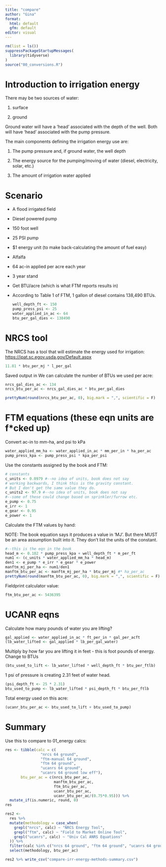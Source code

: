 ```yaml
---
title: "compare"
author: "Gina"
format: 
  html: default
  gfm: default
editor: visual
---
```


```r
rm(list = ls())
suppressPackageStartupMessages(
  library(tidyverse)
)
source("00_conversions.R")

```

# Introduction to irrigation energy

There may be two sources of water:

1.  surface

2.  ground

Ground water will have a 'head' associated with the depth of the well. Both will have 'head' associated with the pump pressure.  

The main components defining the irrigation energy use are:

1.  The pump pressure and, if ground water, the well depth

2.  The energy source for the pumping/moving of water (diesel, electricity, solar, etc.)

3.  The amount of irrigation water applied

# Scenario

-   A flood irrigated field

-   Diesel powered pump

-   150 foot well

-   25 PSI pump

-   \$1 energy unit (to make back-calculating the amount of fuel easy)

-   Alfalfa

-   64 ac-in applied per acre each year

-   3 year stand

-   Get BTU/acre (which is what FTM reports results in)

-   According to Table 1 of FTM, 1 gallon of diesel contains 138,490 BTUs.

    ```r
    well_depth_ft <- 150
    pump_press_psi <- 25
    water_applied_in_ac <- 64
    btu_per_gal_dies <- 138490
    ```

# NRCS tool

The NRCS has a tool that will estimate the energy used for irrigation: <https://ipat.sc.egov.usda.gov/Default.aspx>

```r
11.81 * btu_per_mj * l_per_gal
```

Saved output in We can calculate the number of BTUs we used per acre:

```r

nrcs_gal_dies_ac <- 134
nrcs_btu_per_ac <- nrcs_gal_dies_ac * btu_per_gal_dies

prettyNum(round(nrcs_btu_per_ac, 0), big.mark = ",", scientific = F)
```

# FTM equations (these eqn units are f\*cked up)

Convert ac-in to mm-ha, and psi to kPa

```r
water_applied_mm_ha <- water_applied_in_ac * mm_per_in * ha_per_ac
pump_press_kpa <- pump_press_psi * kpa_per_psi
```

Use the constants assigned by the book and FTM:

```r
# constants
c_units <- 0.0979 #--no idea of units, book does not say
# working backwards, I think this is the gravity constant.
# But I don't get the same value they do. 
c_units2 <- 97.9 #--no idea of units, book does not say
#--some of these could change based on sprinkler/furrow etc. 
e_pump <- 0.75
e_irr <- 1
e_gear <- 0.95
e_power <- 1
```

Calculate the FTM values by hand:

NOTE: The book equation says it produces a value in 'MJ'. But there MUST be an area assumption built into it. They don't list the units of the constant.

```r
#--this is the eqn in the book
head_m <- 0.102 * pump_press_kpa + well_depth_ft * m_per_ft
num1 <- (c_units * water_applied_mm_ha * head_m)
den1 <- e_pump * e_irr * e_gear * e_power
manftm_mj_per_ha <- num1/den1
manftm_btu_per_ac <- manftm_mj_per_ha * btu_per_mj #* ha_per_ac
prettyNum(round(manftm_btu_per_ac, 0), big.mark = ",", scientific = F)
```

Fieldprint calculator value:

```r
ftm_btu_per_ac <- 5436395
```

# UCANR eqns

Calculate how many pounds of water you are lifting?

```r
gal_applied <- water_applied_in_ac * ft_per_in * gal_per_acft 
(lb_water_lifted <- gal_applied * lb_per_gal_water)
```

Multiply by how far you are lifting it in feet - this is foot pounds of energy. Change to BTUs

```r
(btu_used_to_lift <- lb_water_lifted * well_depth_ft * btu_per_ftlb)
```

1 psi of pressure is creating 2.31 feet of water head.

```r
(psi_depth_ft <- 25 * 2.31)
btu_used_to_pump <- lb_water_lifted * psi_depth_ft * btu_per_ftlb
```

Total energy used on this acre:

```r
(ucanr_btu_per_ac <- btu_used_to_lift + btu_used_to_pump)
```

# Summary

Use this to compare to 01_energy calcs:

```r
res <- tibble(calc = c(
                "nrcs 64 ground", 
                "ftm-manual 64 ground",
                "ftm 64 ground",
                "ucanrs 64 ground",
                "ucanrs 64 ground low eff"),
       btu_per_ac = c(nrcs_btu_per_ac,
                      manftm_btu_per_ac,
                      ftm_btu_per_ac,
                      ucanr_btu_per_ac,
                      ucanr_btu_per_ac/(0.75*0.95))) %>% 
  mutate_if(is.numeric, round, 0)
res
```

```r
res2 <- 
  res %>% 
  mutate(methodology = case_when(
    grepl("nrcs", calc) ~ "NRCS Energy Tool",
    grepl("ftm", calc) ~ "Field to Market Online Tool",
    grepl("ucanrs", calc) ~ "Univ Cal ANRS Equations"
  )) %>% 
  filter(calc %in% c("nrcs 64 ground", "ftm 64 ground", "ucanrs 64 ground low eff")) %>% 
  select(methodology, btu_per_ac)

res2 %>% write_csv("compare-irr-energy-methods-summary.csv")
```
